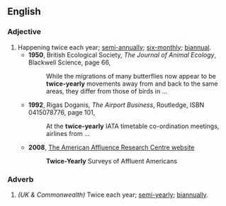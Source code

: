 ==English==

===Adjective===
{{en-adj|-}}

# Happening twice each year; [[semi-annually]]; [[six-monthly]]; [[biannual]].
#* '''1950''', British Ecological Society, ''The Journal of Animal Ecology'', Blackwell Science, page 66,
#*: While the migrations of many butterflies now appear to be '''twice-yearly''' movements away from and back to the same areas, they differ from those of birds in ...
#* '''1992''', Rigas Doganis, ''The Airport Business'', Routledge, ISBN 0415078776, page 101,
#*: At the '''twice-yearly''' IATA timetable co-ordination meetings, airlines from ...
#* '''2008''',  [http://www.affluenceresearch.org/surveys.html The American Affluence Research Centre website]
#*: '''Twice-Yearly''' Surveys of Affluent Americans

===Adverb===
{{en-adv|-}}

# ''(UK & Commonwealth)''  Twice each year; [[semi-yearly]]; [[biannually]].